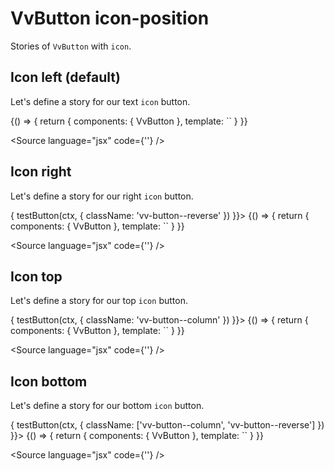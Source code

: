 
<Meta title="Components/Button/Props/icon-position" />

# VvButton icon-position

Stories of `VvButton` with `icon`.

## Icon left (default)

Let's define a story for our text `icon` button.

<Canvas>
	<Story name="icon-left" play={testButton}>
		{() => {
			return {
				components: { VvButton },
				template: `<vv-button label="Like" icon="heart" />`
			}
		}}
	</Story>
</Canvas>

<Source language="jsx" code={'<vv-button label="Icon left" icon="heart" />'} />

## Icon right

Let's define a story for our right `icon` button.

<Canvas>
	<Story
		name="icon-right"
		play={async (ctx) => {
			testButton(ctx, {
				className: 'vv-button--reverse'
			})
		}}>
		{() => {
			return {
				components: { VvButton },
				template: `<vv-button label="Icon right" icon="heart" icon-position="right" />`
			}
		}}
	</Story>
</Canvas>

<Source
	language="jsx"
	code={'<vv-button label="Icon right" icon="heart" icon-position="right" />'}
/>

## Icon top

Let's define a story for our top `icon` button.

<Canvas>
	<Story
		name="icon-top"
		play={async (ctx) => {
			testButton(ctx, {
				className: 'vv-button--column'
			})
		}}>
		{() => {
			return {
				components: { VvButton },
				template: `<vv-button label="Icon top" icon="heart" icon-position="top" />`
			}
		}}
	</Story>
</Canvas>

<Source
	language="jsx"
	code={'<vv-button label="Icon top" icon="heart" icon-position="top" />'}
/>

## Icon bottom

Let's define a story for our bottom `icon` button.

<Canvas>
	<Story
		name="icon-bottom"
		play={async (ctx) => {
			testButton(ctx, {
				className: ['vv-button--column', 'vv-button--reverse']
			})
		}}>
		{() => {
			return {
				components: { VvButton },
				template: `<vv-button label="Icon bottom" icon="heart" icon-position="bottom" />`
			}
		}}
	</Story>
</Canvas>

<Source
	language="jsx"
	code={'<vv-button label="Icon top" icon="heart" icon-position="bottom" />'}
/>
